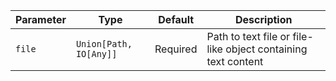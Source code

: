 | Parameter | Type | Default | Description |
| --- | --- | --- | --- |
| `file` | `Union[Path, IO[Any]]` | Required | Path to text file or file-like object containing text content |
